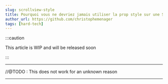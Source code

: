 ```yaml
---
slug: scrollview-style
title: Pourquoi vous ne devriez jamais utiliser la prop style sur une ScrollView
author_url: https://github.com/christophemenager
tags: [hard-tech]
---
```


:::caution

This article is WIP and will be released soon

:::

<!--truncate-->


---

//@TODO : This does not work for an unknown reason

<PhoneView />

---

